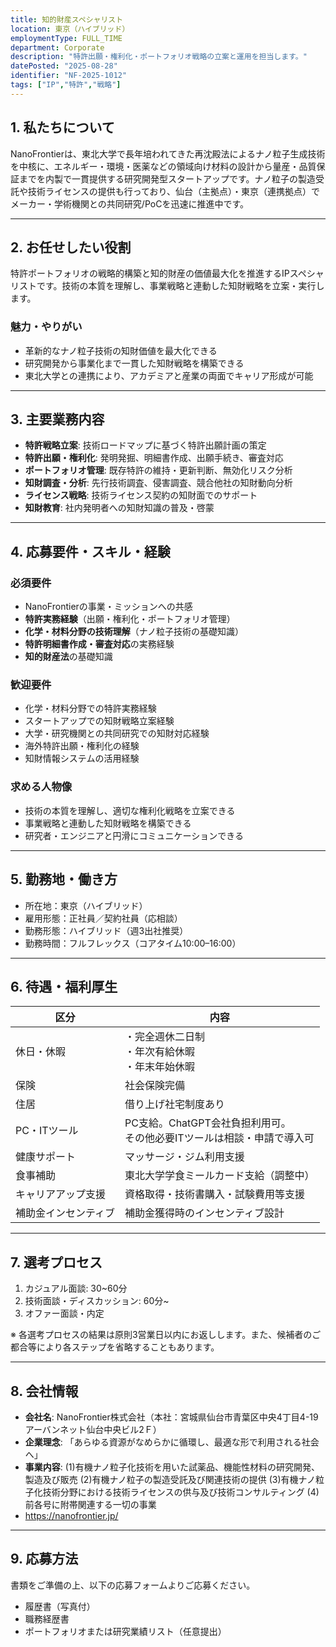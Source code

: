 ```yaml
---
title: 知的財産スペシャリスト
location: 東京（ハイブリッド）
employmentType: FULL_TIME
department: Corporate
description: "特許出願・権利化・ポートフォリオ戦略の立案と運用を担当します。"
datePosted: "2025-08-28"
identifier: "NF-2025-1012"
tags: ["IP","特許","戦略"]
---
```


## 1. 私たちについて

NanoFrontierは、東北大学で長年培われてきた再沈殿法によるナノ粒子生成技術を中核に、エネルギー・環境・医薬などの領域向け材料の設計から量産・品質保証までを内製で一貫提供する研究開発型スタートアップです。ナノ粒子の製造受託や技術ライセンスの提供も行っており、仙台（主拠点）・東京（連携拠点）でメーカー・学術機関との共同研究/PoCを迅速に推進中です。

---

## 2. **お任せしたい役割**

特許ポートフォリオの戦略的構築と知的財産の価値最大化を推進するIPスペシャリストです。技術の本質を理解し、事業戦略と連動した知財戦略を立案・実行します。

### 魅力・やりがい

- 革新的なナノ粒子技術の知財価値を最大化できる
- 研究開発から事業化まで一貫した知財戦略を構築できる
- 東北大学との連携により、アカデミアと産業の両面でキャリア形成が可能

---

## 3. 主要業務内容

- **特許戦略立案**: 技術ロードマップに基づく特許出願計画の策定
- **特許出願・権利化**: 発明発掘、明細書作成、出願手続き、審査対応
- **ポートフォリオ管理**: 既存特許の維持・更新判断、無効化リスク分析
- **知財調査・分析**: 先行技術調査、侵害調査、競合他社の知財動向分析
- **ライセンス戦略**: 技術ライセンス契約の知財面でのサポート
- **知財教育**: 社内発明者への知財知識の普及・啓蒙

---

## 4. 応募要件・スキル・経験

### 必須要件

- NanoFrontierの事業・ミッションへの共感
- **特許実務経験**（出願・権利化・ポートフォリオ管理）
- **化学・材料分野の技術理解**（ナノ粒子技術の基礎知識）
- **特許明細書作成・審査対応**の実務経験
- **知的財産法**の基礎知識

### 歓迎要件

- 化学・材料分野での特許実務経験
- スタートアップでの知財戦略立案経験
- 大学・研究機関との共同研究での知財対応経験
- 海外特許出願・権利化の経験
- 知財情報システムの活用経験

### 求める人物像

- 技術の本質を理解し、適切な権利化戦略を立案できる
- 事業戦略と連動した知財戦略を構築できる
- 研究者・エンジニアと円滑にコミュニケーションできる

---

## 5. 勤務地・働き方

- 所在地：東京（ハイブリッド）
- 雇用形態：正社員／契約社員（応相談）
- 勤務形態：ハイブリッド（週3出社推奨）
- 勤務時間：フルフレックス（コアタイム10:00–16:00）

---

## 6. 待遇・福利厚生

| 区分 | 内容 |
| --- | --- |
| 休日・休暇 | ・完全週休二日制<br/>・年次有給休暇<br/>・年末年始休暇 |
| 保険 | 社会保険完備 |
| 住居 | 借り上げ社宅制度あり |
| PC・ITツール | PC支給。ChatGPT会社負担利用可。<br/>その他必要ITツールは相談・申請で導入可 |
| 健康サポート | マッサージ・ジム利用支援 |
| 食事補助 | 東北大学学食ミールカード支給（調整中） |
| キャリアアップ支援 | 資格取得・技術書購入・試験費用等支援 |
| 補助金インセンティブ | 補助金獲得時のインセンティブ設計 |

---

## 7. 選考プロセス

1. カジュアル面談: 30~60分
2. 技術面談・ディスカッション: 60分~
3. オファー面談・内定

※ 各選考プロセスの結果は原則3営業日以内にお返しします。また、候補者のご都合等により各ステップを省略することもあります。

---

## 8. 会社情報

- **会社名**: NanoFrontier株式会社（本社：宮城県仙台市青葉区中央4丁目4-19アーバンネット仙台中央ビル2Ｆ）
- **企業理念**: 「あらゆる資源がなめらかに循環し、最適な形で利用される社会へ」
- **事業内容**: 
  (1)有機ナノ粒子化技術を用いた試薬品、機能性材料の研究開発、製造及び販売
  (2)有機ナノ粒子の製造受託及び関連技術の提供
  (3)有機ナノ粒子化技術分野における技術ライセンスの供与及び技術コンサルティング
  (4)前各号に附帯関連する一切の事業
- https://nanofrontier.jp/

---

## 9. 応募方法

書類をご準備の上、以下の応募フォームよりご応募ください。

- 履歴書（写真付）
- 職務経歴書
- ポートフォリオまたは研究業績リスト（任意提出）


